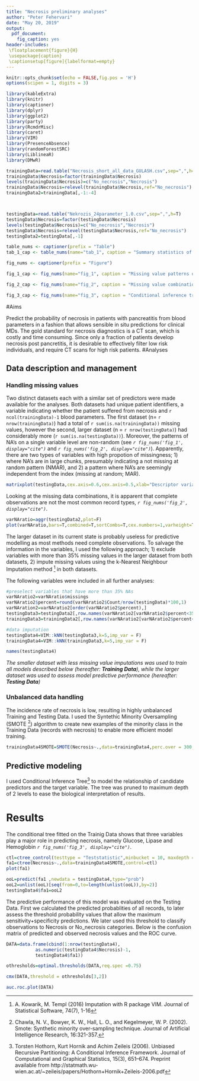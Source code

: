 ```yaml
---
title: "Necrosis preliminary analyses"
author: "Peter Fehervari"
date: "May 20, 2019"
output:
  pdf_document:
    fig_caption: yes
header-includes:
 \floatplacement{figure}{H}
 \usepackage{caption}
 \captionsetup[figure]{labelformat=empty}
---
```


```r
knitr::opts_chunk$set(echo = FALSE,fig.pos = 'H')
options(scipen = 1, digits = 3)
```


```r
library(kableExtra)
library(knitr)
library(captioner)
library(dplyr)
library(ggplot2)
library(party)
library(RcmdrMisc)
library(caret)
library(VIM)
library(PresenceAbsence)
library(randomForestSRC)
library(LiblineaR)
library(DMwR)

```


```r
trainingData=read.table("Necrosis_short_all_data_GULASH.csv",sep=",",h=T)
trainingData$Necrosis=factor(trainingData$Necrosis)
levels(trainingData$Necrosis)=c("No_necrosis","Necrosis")
trainingData$Necrosis=relevel(trainingData$Necrosis,ref="No_necrosis")
trainingData2=trainingData[,-1:-4]



testingData=read.table("Nekrozis_24parameter_1.0.csv",sep=",",h=T)
testingData$Necrosis=factor(testingData$Necrosis)
levels(testingData$Necrosis)=c("No_necrosis","Necrosis")
testingData$Necrosis=relevel(testingData$Necrosis,ref="No_necrosis")
testingData2=testingData[,-1]
```


```r
table_nums <- captioner(prefix = "Table") 
tab_1_cap <- table_nums(name="tab_1", caption = "Summary statistics of male fruitfly lifespan (days) by treatment groups")


```

```r
fig_nums <- captioner(prefix = "Figure") 

fig_1_cap <- fig_nums(name="fig_1", caption = "Missing value patterns of descriptor variables across the dataset. Red indicates missingness.")

fig_2_cap <- fig_nums(name="fig_2", caption = "Missing value combinations where the height of the rows is proportional to the number of existing cominations. Note that the number of records with no missing data (all blue row) is lower than that of records with several missing predictor combinations. The bars on the top of the figure are proportional to the number of missing valeus of the variable. Red indicates missingness. ")

fig_3_cap <- fig_nums(name="fig_3", caption = "Conditional inference tree on Necrosis by select blood parameters")

```



#Aims

Predict the probability of necrosis in patients with pancreatitis from blood parameters in a fashion that allows sensible in situ predictions for clinical MDs. The gold standard for necrosis diagnostics is a CT scan, which is costly and time consuming. Since only a fraction of patients develop necrosis post pancretitis, it is desirable to effectively filter low risk individuals, and require CT scans for high risk patients. 
#Analyses

## Data description and management

### Handling missing values

Two distinct datasets each with a similar set of predictors were made available for the analyses. Both datasets had unique patient identifiers, a variable indicating whether the patient suffered from necrosis and `r ncol(trainingData)-1` blood parameters. The first dataset (n= `r nrow(trainingData)`) had a total of `r sum(is.na(trainingData))` missing values, however the second, larger dataset (n = `r nrow(testingData)`) had considerably more (`r sum(is.na(testingData))`). Moreover, the patterns of NA's on a single variable level are non-random (see *`r fig_nums('fig_1', display="cite")`* and *`r fig_nums('fig_2', display="cite")`*). Apparently, there are two types of variables with high propotion of missingness; 1) where NA's are in large chunks, presumably indicating a not missing at random pattern (NMAR), and 2) a pattern where NA's are seemingly independent from  the index (missing at random; MAR).   

```r
matrixplot(testingData,cex.axis=0.6,cex.axis=0.5,xlab="Descriptor variables")
```

Looking at the missing data combinations, it is apparent that complete observations are not the most common record types, *`r fig_nums('fig_2', display="cite")`*. 



```r
varNAratio=aggr(testingData2,plot=F)
plot(varNAratio,bars=T,combined=T,sortCombs=T,cex.numbers=1,varheight=T,only.miss=F,cex.axis=0.5,prop=T)
```

The larger dataset in its current state is probably useless for predictive modelling as most methods need complete observations. To salvage the information in the variables, I used the following approach; 1) exclude variables with more than 35% missing values in the larger dataset from both datasets, 2) impute missing values using the k-Nearest Neighbour Imputation method [^1] in both datasets.

The following variables were included in all further analyses:
```r
#preselect variables that have more than 35% NAs
varNAratio2=varNAratio$missings
varNAratio2$percent=round(varNAratio2$Count/nrow(testingData)*100,1)
varNAration2=varNAratio2[order(varNAratio2$percent),]
testingData3=testingData2[,row.names(varNAratio2[varNAratio2$percent<35,])]
trainingData3=trainingData2[,row.names(varNAratio2[varNAratio2$percent<35,])]

#data imputation
testingData4=VIM::kNN(testingData3,k=5,imp_var = F)
trainingData4=VIM::kNN(trainingData3,k=5,imp_var = F)

names(testingData4)
```


[^1]: A. Kowarik, M. Templ (2016) Imputation with R package VIM. Journal of Statistical Software, 74(7), 1-16

*The smaller dataset with less missing value imputations was used to train all models described below (hereafter: **Training Data**), while the larger dataset was used to assess model predictive performance (hereafter: **Testing Data**)*

### Unbalanced data handling
The incidence rate of necrosis is low, resulting in highly unbalanced Training and Testing Data. I used the Syntethic Minority Oversampling (SMOTE [^2]) algorithm to create new examples of the minority class in the Training Data  (records with necrosis) to enable more efficient model training.  

[^2]: Chawla, N. V., Bowyer, K. W., Hall, L. O., and Kegelmeyer, W. P. (2002). Smote: Synthetic minority over-sampling technique. Journal of Artificial Intelligence Research, 16:321-357.


```r
trainingData4SMOTE=SMOTE(Necrosis~.,data=trainingData4,perc.over = 300, perc.under = 300)
```

## Predictive modeling

I used Conditional Inference Tree[^3] to model the relationship of candidate predictors and the target variable. The tree was pruned to maximum depth of 2 levels to ease the biological interpretation of results.

[^3]:Torsten Hothorn, Kurt Hornik and Achim Zeileis (2006). Unbiased Recursive Partitioning: A Conditional Inference Framework. Journal of Computational and Graphical Statistics, 15(3), 651–674. Preprint available from http://statmath.wu-wien.ac.at/~zeileis/papers/Hothorn+Hornik+Zeileis-2006.pdf

# Results
The conditional tree fitted on the Trainig Data shows that three variables play a major role in predicting necrosis, namely Glucose, Lipase and Hemoglobin *`r fig_nums('fig_3', display="cite")`*. 

```r

ctl=ctree_control(testtype = "Teststatistic",minbucket = 10, maxdepth = 2)
fa1=ctree(Necrosis~.,data=trainingData4SMOTE,control=ctl)
plot(fa1)
```

```r
ooL=predict(fa1 ,newdata = testingData4,type="prob")
ooL2=unlist(ooL)[seq(from=0,to=length(unlist(ooL)),by=2)]
testingData4$fa1=ooL2
```

The predictive performance of this model was evaluated on the Testing Data. First we calculated the predicted probablities of all records, to later assess the threshold probability values that allow the maximum sensitivity+specificity predictions. We later used this threshold to classify observations to Necrosis or No_necrosis categories. Below is the confusion matrix of predicted and observed necrosis values and the ROC curve.

```r
DATA=data.frame(cbind(1:nrow(testingData4),
           as.numeric(testingData4$Necrosis)-1,
           testingData4$fa1))

othresholds=optimal.thresholds(DATA,req.spec =0.75)

cmx(DATA,threshold = othresholds[3,2])

auc.roc.plot(DATA)
```

